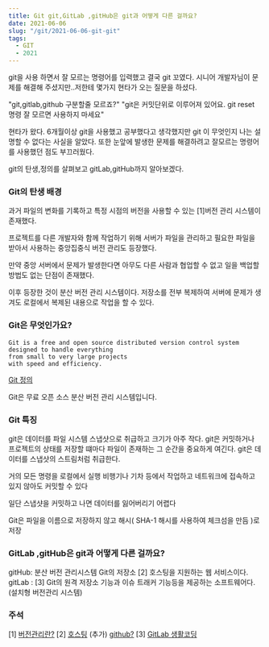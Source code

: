 ```yaml
---
title: Git git,GitLab ,gitHub은 git과 어떻게 다른 걸까요?
date: 2021-06-06
slug: "/git/2021-06-06-git-git"
tags:
  - GIT
  - 2021
---
```


git을 사용 하면서 잘 모르는 명령어를 입력했고 결국 git 꼬였다.
시니어 개발자님이 문제를 해결해 주셨지만..저한테 몇가지 현타가 오는 질문을 하셨다.

"git,gitlab,github 구분할줄 모르죠?"
"git은 커밋단위로 이루어져 있어요. git reset 명령 잘 모르면 사용하지 마세요"

현타가 왔다.
6개월이상 git을 사용했고 공부했다고 생각했지만 git 이 무엇인지 나는 설명할 수 없다는 사실을 알았다.
또한 눈앞에 발생한 문제를 해결하려고 잘모르는 명령어를 사용했던 점도 부끄러웠다.

git의 탄생,정의를 살펴보고 gitLab,gitHub까지 알아보겠다.

### Git의 탄생 배경

과거 파일의 변화를 기록하고 특정 시점의 버전을 사용할 수 있는 [1]버전 관리 시스템이 존재했다.

프로젝트를 다른 개발자와 함께 작업하기 위해 서버가 파일을 관리하고 필요한 파일을 받아서 사용하는 중앙집중식 버전 관리도 등장했다.

만약 중앙 서버에서 문제가 발생한다면 아무도 다른 사람과 협업할 수 없고 일을 백업할 방법도 없는 단점이 존재했다.

이후 등장한 것이 분산 버전 관리 시스템이다.
저장소를 전부 복제하여 서버에 문제가 생겨도 로컬에서 복제된 내용으로 작업을 할 수 있다.

### Git은 무엇인가요?
```
Git is a free and open source distributed version control system
designed to handle everything
from small to very large projects
with speed and efficiency.
```
[Git 정의](https://git-scm.com/)

Git은 무료 오픈 소스 분산 버전 관리 시스템입니다.

### Git 특징

git은 데이터를 파일 시스템 스냅샷으로 취급하고 크기가 아주 작다.
git은 커밋하거나 프로젝트의 상태를 저장할 떄마다 파일이 존재하는 그 순간을 중요하게 여긴다.
git은 데이터를 스냅샷의 스트림처럼 취급한다.

거의 모든 명령을 로컬에서 실행
비행기나 기차 등에서 작업하고 네트워크에
접속하고 있지 않아도 커밋할 수 있다

일단 스냅샷을 커밋하고 나면 데이터를 잃어버리기 어렵다

Git은 파일을 이름으로 저장하지 않고 해시( SHA-1 해시를 사용하여 체크섬을 만듬 )로 저장

###  GitLab ,gitHub은 git과 어떻게 다른 걸까요?

gitHub: 분산 버전 관리시스템 Git의 저장소 [2] 호스팅을 지원하는 웹 서비스이다.
gitLab : [3] Git의 원격 저장소 기능과 이슈 트래커 기능등을 제공하는 소프트웨어다.(설치형 버전관리 시스템)

### 주석
[1] [버전관리란?](https://git-scm.com/book/ko/v2/%EC%8B%9C%EC%9E%91%ED%95%98%EA%B8%B0-%EB%B2%84%EC%A0%84-%EA%B4%80%EB%A6%AC%EB%9E%80%3F)
[2] [호스팅](https://namu.wiki/w/%ED%98%B8%EC%8A%A4%ED%8C%85)
(추가) [github?](https://git-scm.com/book/ko/v2/GitHub-%EA%B3%84%EC%A0%95-%EB%A7%8C%EB%93%A4%EA%B3%A0-%EC%84%A4%EC%A0%95%ED%95%98%EA%B8%B0)
[3] [GitLab 생활코딩](https://opentutorials.org/course/785/4933)
